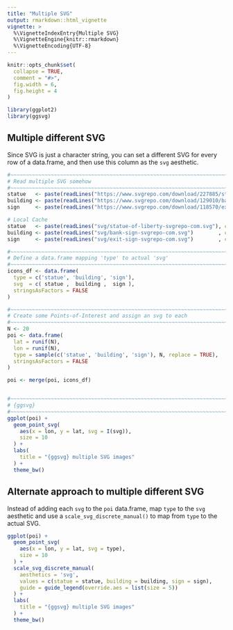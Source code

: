 ```yaml
---
title: "Multiple SVG"
output: rmarkdown::html_vignette
vignette: >
  %\VignetteIndexEntry{Multiple SVG}
  %\VignetteEngine{knitr::rmarkdown}
  %\VignetteEncoding{UTF-8}
---
```


```r
knitr::opts_chunk$set(
  collapse = TRUE,
  comment = "#>",
  fig.width = 6,
  fig.height = 4
)
```

```r
library(ggplot2)
library(ggsvg)
```

## Multiple different SVG

Since SVG is just a character string, you can set a different SVG for
every row of a data.frame, and then use this column as the `svg` aesthetic.


```r
#~~~~~~~~~~~~~~~~~~~~~~~~~~~~~~~~~~~~~~~~~~~~~~~~~~~~~~~~~~~~~~~~~~~~~~~~~~
# Read multiple SVG somehow
#~~~~~~~~~~~~~~~~~~~~~~~~~~~~~~~~~~~~~~~~~~~~~~~~~~~~~~~~~~~~~~~~~~~~~~~~~~
statue   <- paste(readLines("https://www.svgrepo.com/download/227885/statue-of-liberty.svg"), collapse = "\n")
building <- paste(readLines("https://www.svgrepo.com/download/129010/bank-sign.svg")        , collapse = "\n")
sign     <- paste(readLines("https://www.svgrepo.com/download/118570/exit-sign.svg")        , collapse = "\n")
```

```r
# Local Cache
statue   <- paste(readLines("svg/statue-of-liberty-svgrepo-com.svg"), collapse = "\n")
building <- paste(readLines("svg/bank-sign-svgrepo-com.svg")        , collapse = "\n")
sign     <- paste(readLines("svg/exit-sign-svgrepo-com.svg")        , collapse = "\n")
```



```r
#~~~~~~~~~~~~~~~~~~~~~~~~~~~~~~~~~~~~~~~~~~~~~~~~~~~~~~~~~~~~~~~~~~~~~~~~~~
# Define a data.frame mapping 'type' to actual 'svg'
#~~~~~~~~~~~~~~~~~~~~~~~~~~~~~~~~~~~~~~~~~~~~~~~~~~~~~~~~~~~~~~~~~~~~~~~~~~
icons_df <- data.frame(
  type = c('statue', 'building', 'sign'),
  svg  = c( statue ,  building ,  sign ),
  stringsAsFactors = FALSE
)

#~~~~~~~~~~~~~~~~~~~~~~~~~~~~~~~~~~~~~~~~~~~~~~~~~~~~~~~~~~~~~~~~~~~~~~~~~~
# Create some Points-of-Interest and assign an svg to each
#~~~~~~~~~~~~~~~~~~~~~~~~~~~~~~~~~~~~~~~~~~~~~~~~~~~~~~~~~~~~~~~~~~~~~~~~~~
N <- 20
poi <- data.frame(
  lat = runif(N),
  lon = runif(N),
  type = sample(c('statue', 'building', 'sign'), N, replace = TRUE),
  stringsAsFactors = FALSE
)

poi <- merge(poi, icons_df)


#~~~~~~~~~~~~~~~~~~~~~~~~~~~~~~~~~~~~~~~~~~~~~~~~~~~~~~~~~~~~~~~~~~~~~~~~~~
# {ggsvg}
#~~~~~~~~~~~~~~~~~~~~~~~~~~~~~~~~~~~~~~~~~~~~~~~~~~~~~~~~~~~~~~~~~~~~~~~~~~
ggplot(poi) + 
  geom_point_svg(
    aes(x = lon, y = lat, svg = I(svg)),
    size = 10
  ) + 
  labs(
    title = "{ggsvg} multiple SVG images"
  ) + 
  theme_bw()
```


## Alternate approach to multiple different SVG

Instead of adding each `svg` to the `poi` data.frame, map `type` to the 
`svg` aesthetic and use a `scale_svg_discrete_manual()` to map from `type`
to the actual SVG.

```r
ggplot(poi) + 
  geom_point_svg(
    aes(x = lon, y = lat, svg = type),
    size = 10
  ) + 
  scale_svg_discrete_manual(
    aesthetics = 'svg', 
    values = c(statue = statue, building = building, sign = sign),
    guide = guide_legend(override.aes = list(size = 5))
  ) + 
  labs(
    title = "{ggsvg} multiple SVG images"
  ) + 
  theme_bw()

```
